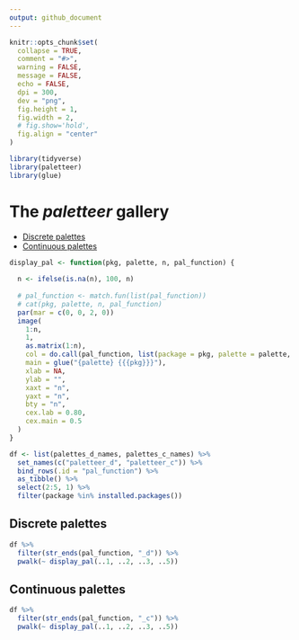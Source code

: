 ```yaml
---
output: github_document
---
```


<!-- README.md is generated from README.Rmd. Please edit that file -->

```r
knitr::opts_chunk$set(
  collapse = TRUE,
  comment = "#>",
  warning = FALSE,
  message = FALSE,
  echo = FALSE,
  dpi = 300,
  dev = "png",
  fig.height = 1,
  fig.width = 2,
  # fig.show='hold',
  fig.align = "center"
)

library(tidyverse)
library(paletteer)
library(glue)
```

# The *paletteer* gallery

- [Discrete palettes](#discrete-palettes)
- [Continuous palettes](#continuous-palettes)

```r
display_pal <- function(pkg, palette, n, pal_function) {
  
  n <- ifelse(is.na(n), 100, n)
  
  # pal_function <- match.fun(list(pal_function))
  # cat(pkg, palette, n, pal_function)
  par(mar = c(0, 0, 2, 0))
  image(
    1:n,
    1,
    as.matrix(1:n),
    col = do.call(pal_function, list(package = pkg, palette = palette, n = n)),
    main = glue("{palette} {{{pkg}}}"),
    xlab = NA,
    ylab = "",
    xaxt = "n",
    yaxt = "n",
    bty = "n",
    cex.lab = 0.80,
    cex.main = 0.5
  )
}
```

```r
df <- list(palettes_d_names, palettes_c_names) %>% 
  set_names(c("paletteer_d", "paletteer_c")) %>% 
  bind_rows(.id = "pal_function") %>% 
  as_tibble() %>% 
  select(2:5, 1) %>% 
  filter(package %in% installed.packages())
```

## Discrete palettes

```r
df %>% 
  filter(str_ends(pal_function, "_d")) %>%
  pwalk(~ display_pal(..1, ..2, ..3, ..5))
```

## Continuous palettes

```r
df %>% 
  filter(str_ends(pal_function, "_c")) %>%
  pwalk(~ display_pal(..1, ..2, ..3, ..5))
```


